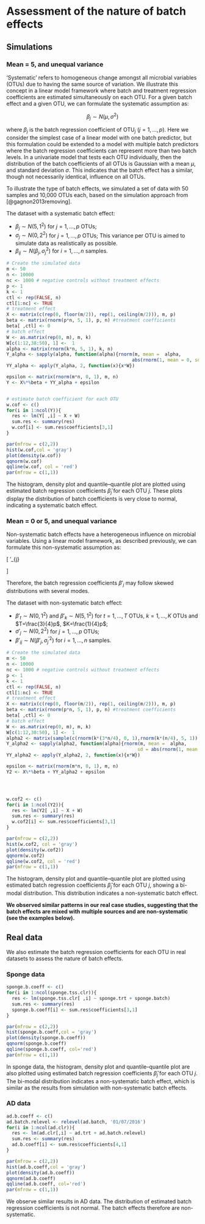 # Assessment of the nature of batch effects {#simu}

## Simulations

### Mean = 5, and unequal variance

'Systematic' refers to homogeneous change amongst all microbial variables (OTUs) due to having the same source of variation. We illustrate this concept in a linear model framework where batch and treatment regression coefficients are estimated simultaneously on each OTU. For a given batch effect and a given OTU, we can formulate the systematic assumption as:

$$\beta_{j} \sim N(\mu,\sigma^{2})$$

where $\beta_{j}$ is the batch regression coefficient of OTU$_{j}$ ($j = 1,...,p$). Here we consider the simplest case of a linear model with one batch predictor, but this formulation could be extended to a model with multiple batch predictors where the batch regression coefficients can represent more than two batch levels. In a univariate model that tests each OTU individually, then the distribution of the batch coefficients of all OTUs is Gaussian with a mean $\mu$, and standard deviation $\sigma$. This indicates that the batch effect has a similar, though not necessarily identical, influence on all OTUs. 

To illustrate the type of batch effects, we simulated a set of data with 50 samples and 10,000 OTUs each, based on the simulation approach from [@gagnon2013removing].

The dataset with a systematic batch effect:

+ $\beta_{j} \sim N(5,1^{2})$ for $j=1,...,p$ OTUs;     
+ $\sigma_{j} \sim N(0,2^{2})$ for $j=1,...,p$ OTUs; This variance per OTU is aimed to simulate data as realistically as possible.       
+ $\beta_{ij} \sim N(\beta_{j}, \sigma_{j}^{2})$ for $i = 1,...,n$ samples.       


```r
# Create the simulated data
m <- 50
n <- 10000
nc <- 1000 # negative controls without treatment effects
p <- 1
k <- 1
ctl <- rep(FALSE, n)
ctl[1:nc] <- TRUE
# treatment effect
X <- matrix(c(rep(0, floor(m/2)), rep(1, ceiling(m/2))), m, p)
beta <- matrix(rnorm(p*n, 5, 1), p, n) #treatment coefficients
beta[ ,ctl] <- 0
# batch effect
W <- as.matrix(rep(0, m), m, k)
W[c(1:12,38:50), 1] <-  1
alpha <- matrix(rnorm(k*n, 5, 1), k, n)
Y_alpha <- sapply(alpha, function(alpha){rnorm(m, mean =  alpha, 
                                              abs(rnorm(1, mean = 0, sd = 2)))})
YY_alpha <- apply(Y_alpha, 2, function(x){x*W})

epsilon <- matrix(rnorm(m*n, 0, 1), m, n)
Y <- X%*%beta + YY_alpha + epsilon


# estimate batch coefficient for each OTU
w.cof <- c()
for(i in 1:ncol(Y)){
  res <- lm(Y[ ,i] ~ X + W)
  sum.res <- summary(res)
  w.cof[i] <- sum.res$coefficients[3,1]
}

par(mfrow = c(2,2))
hist(w.cof,col = 'gray')
plot(density(w.cof))
qqnorm(w.cof)
qqline(w.cof, col = 'red')
par(mfrow = c(1,1))
```

The histogram, density plot and quantile–quantile plot are plotted using estimated batch regression coefficients $\hat{\beta}_{j}$ for each OTU $j$. These plots display the distribution of batch coefficients is very close to normal, indicating a systematic batch effect.

### Mean = 0 or 5, and unequal variance

Non-systematic batch effects have a heterogeneous influence on microbial variables. Using a linear model framework, as described previously, we can formulate this non-systematic assumption as:

\[
\beta'_{j} \sim 
  \begin{cases} 
    N(0,\delta^{2}) & \text{for OTUs with no batch effect,} \\
    N(\mu,\sigma^{2}) & \text{for OTUs with batch effect.}
  \end{cases}
\]

Therefore, the batch regression coefficients $\beta'_{j}$ may follow skewed distributions with several modes.

The dataset with non-systematic batch effect:

+ $\beta'_{t} \sim N(0,1^{2})$ and $\beta'_{k} \sim N(5,1^{2})$ for $t=1,...,T$ OTUs, $k=1,...,K$ OTUs and $T=\frac{3}{4}p$, $K=\frac{1}{4}p$;     
+ $\sigma'_{j} \sim N(0,2^{2})$ for $j=1,...,p$ OTUs;       
+ $\beta'_{ij} \sim N(\beta'_{j}, \sigma_{j}^{'2})$ for $i = 1,...,n$ samples.       

```r
# Create the simulated data
m <- 50
n <- 10000
nc <- 1000 # negative controls without treatment effects
p <- 1
k <- 1
ctl <- rep(FALSE, n)
ctl[1:nc] <- TRUE
# treatment effect
X <- matrix(c(rep(0, floor(m/2)), rep(1, ceiling(m/2))), m, p)
beta <- matrix(rnorm(p*n, 5, 1), p, n) #treatment coefficients
beta[ ,ctl] <- 0
# batch effect
W <- as.matrix(rep(0, m), m, k)
W[c(1:12,38:50), 1] <-  1
alpha2 <- matrix(sample(c(rnorm(k*(3*n/4), 0, 1),rnorm(k*(n/4), 5, 1)), n), k, n)
Y_alpha2 <- sapply(alpha2, function(alpha){rnorm(m, mean =  alpha, 
                                                sd = abs(rnorm(1, mean = 0, sd = 2)))})
YY_alpha2 <- apply(Y_alpha2, 2, function(x){x*W})

epsilon <- matrix(rnorm(m*n, 0, 1), m, n)
Y2 <- X%*%beta + YY_alpha2 + epsilon




w.cof2 <- c()
for(i in 1:ncol(Y2)){
  res <- lm(Y2[ ,i] ~ X + W)
  sum.res <- summary(res)
  w.cof2[i] <- sum.res$coefficients[3,1]
}

par(mfrow = c(2,2))
hist(w.cof2, col = 'gray')
plot(density(w.cof2))
qqnorm(w.cof2)
qqline(w.cof2, col = 'red')
par(mfrow = c(1,1))
```

The histogram, density plot and quantile–quantile plot are plotted using estimated batch regression coefficients $\hat{\beta}_{j}$ for each OTU $j$, showing a bi-modal distribution. This distribution indicates a non-systematic batch effect. 

**We observed similar patterns in our real case studies, suggesting that the batch effects are mixed with multiple sources and are non-systematic (see the examples below).**

## Real data

We also estimate the batch regression coefficients for each OTU in real datasets to assess the nature of batch effects.

### Sponge data

```r
sponge.b.coeff <- c()
for(i in 1:ncol(sponge.tss.clr)){
  res <- lm(sponge.tss.clr[ ,i] ~ sponge.trt + sponge.batch)
  sum.res <- summary(res)
  sponge.b.coeff[i] <- sum.res$coefficients[3,1]
}

par(mfrow = c(2,2))
hist(sponge.b.coeff,col = 'gray')
plot(density(sponge.b.coeff))
qqnorm(sponge.b.coeff)
qqline(sponge.b.coeff, col='red')
par(mfrow = c(1,1))
```

In sponge data, the histogram, density plot and quantile–quantile plot are also plotted using estimated batch regression coefficients $\hat{\beta}_{j}$ for each OTU $j$. The bi-modal distribution indicates a non-systematic batch effect, which is similar as the results from simulation with non-systematic batch effects. 

### AD data

```r
ad.b.coeff <- c()
ad.batch.relevel <- relevel(ad.batch, '01/07/2016')
for(i in 1:ncol(ad.clr)){
  res <- lm(ad.clr[,i] ~ ad.trt + ad.batch.relevel)
  sum.res <- summary(res)
  ad.b.coeff[i] <- sum.res$coefficients[4,1]
}

par(mfrow = c(2,2))
hist(ad.b.coeff,col = 'gray')
plot(density(ad.b.coeff))
qqnorm(ad.b.coeff)
qqline(ad.b.coeff, col='red')
par(mfrow = c(1,1))
```
 
We observe similar results in AD data. The distribution of estimated batch regression coefficients is not normal. The batch effects therefore are non-systematic.